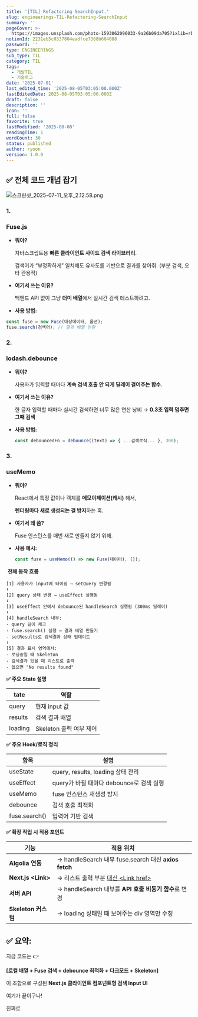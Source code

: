 ```yaml
---
title: '[TIL] Refactoring SearchInput.'
slug: engineerings-TIL-Refactoring-SearchInput
summary: ''
pageCover: >-
  https://images.unsplash.com/photo-1593062096033-9a26b09da705?ixlib=rb-4.0.3&q=85&fm=jpg&crop=entropy&cs=srgb
notionId: 2231eb5c0337804eadfce7368b604088
password: ''
type: ENGINEERINGS
sub_type: TIL
category: TIL
tags:
  - 개발TIL
  - 기술로그
date: '2025-07-01'
last_edited_time: '2025-08-05T03:05:00.000Z'
lastEditedDate: 2025-08-05T03:05:00.000Z
draft: false
description: ''
icon: ''
full: false
favorite: true
lastModified: '2025-08-08'
readingTime: 1
wordCount: 30
status: published
author: ryoon
version: 1.0.0
---
```


## <strong>✅ 전체 코드 개념 잡기</strong>


![스크린샷_2025-07-11_오후_2.12.58.png](https://res.cloudinary.com/dyrdul1dd/image/upload/v1754641010/norkive-notion-images/1754641008139-E1_84_89_E1_85_B3_E1_84_8F_E1_85_B3_E1_84_85_E1_85_B5_E1_86_AB_E1_84_89_E1_85_A3_E1_86_BA_2025-07-11_E1_84_8B_E1_85_A9_E1_84_92_E1_85_AE_2.12.58.png)


### <strong>1.</strong>


### <strong>Fuse.js</strong>

- <strong>뭐야?</strong>

    자바스크립트용 <strong>빠른 클라이언트 사이드 검색 라이브러리</strong>.


    검색어가 “부정확하게” 일치해도 유사도를 기반으로 결과를 찾아줘. (부분 검색, 오타 관용적)

- <strong>여기서 쓰는 이유?</strong>

    백엔드 API 없이 그냥 <strong>더미 배열</strong>에서 실시간 검색 테스트하려고.

- <strong>사용 방법:</strong>

```typescript
const fuse = new Fuse(대상데이터, 옵션);
fuse.search(검색어); // 결과 배열 반환
```


### <strong>2.</strong>


### <strong>lodash.debounce</strong>

- <strong>뭐야?</strong>

    사용자가 입력할 때마다 <strong>계속 검색 호출 안 되게 딜레이 걸어주는 함수</strong>.

- <strong>여기서 쓰는 이유?</strong>

    한 글자 입력할 때마다 실시간 검색하면 너무 많은 연산 낭비 → <strong>0.3초 입력 멈추면 그때 검색</strong>

- <strong>사용 방법:</strong>

    ```typescript
    const debouncedFn = debounce((text) => { ...검색로직... }, 300);
    ```


### <strong>3.</strong>


### <strong>useMemo</strong>

- <strong>뭐야?</strong>

    React에서 특정 값이나 객체를 <strong>메모이제이션(캐시)</strong> 해서,


    <strong>렌더링마다 새로 생성되는 걸 방지</strong>하는 훅.

- <strong>여기서 왜 씀?</strong>

    Fuse 인스턴스를 매번 새로 만들지 않기 위해.

- <strong>사용 예시:</strong>

    ```typescript
    const fuse = useMemo(() => new Fuse(데이터), []);
    ```



 <strong>전체 동작 흐름</strong>



```plain text
[1] 사용자가 input에 타이핑 → setQuery 변경됨
↓
[2] query 상태 변경 → useEffect 실행됨
↓
[3] useEffect 안에서 debounce된 handleSearch 실행됨 (300ms 딜레이)
↓
[4] handleSearch 내부:
- query 길이 체크
- fuse.search() 실행 → 결과 배열 만들기
- setResults로 검색결과 상태 업데이트
↓
[5] 결과 표시 영역에서:
- 로딩중일 때 Skeleton
- 검색결과 있을 때 리스트로 출력
- 없으면 "No results found"
```



<strong>✅ 주요 State 설명</strong>



| <strong>tate</strong> | <strong>역할</strong>            |
| -------- | ----------------- |
| query    | 현재 input 값        |
| results  | 검색 결과 배열          |
| loading  | Skeleton 출력 여부 제어 |



<strong>✅ 주요 Hook/로직 정리</strong>



| <strong>항목</strong>        | <strong>설명</strong>                        |
| ------------- | ----------------------------- |
| useState      | query, results, loading 상태 관리 |
| useEffect     | query가 바뀔 때마다 debounce로 검색 실행 |
| useMemo       | fuse 인스턴스 재생성 방지              |
| debounce      | 검색 호출 최적화                     |
| fuse.search() | 입력어 기반 검색                     |



<strong>✅ 확장 작업 시 적용 포인트</strong>



| <strong>기능</strong>             | <strong>적용 위치</strong>                                        |
| ------------------ | ------------------------------------------------ |
| <strong>Algolia 연동</strong>     | → handleSearch 내부 fuse.search 대신 <strong>axios fetch</strong> |
| <strong>Next.js &lt;Link&gt;</strong> | → 리스트 출력 부분 <a href> 대신 &lt;Link href&gt;              |
| <strong>서버 API</strong>         | → handleSearch 내부를 <strong>API 호출 비동기 함수</strong>로 변경         |
| <strong>Skeleton 커스텀</strong>   | → loading 상태일 때 보여주는 div 영역만 수정                  |


## <strong>✅ 요약:</strong>


지금 코드는 👉


<strong>[로컬 배열 + Fuse 검색 + debounce 최적화 + 다크모드 + Skeleton]</strong>


이 조합으로 구성된 <strong>Next.js 클라이언트 컴포넌트형 검색 Input UI</strong>


여기가 끝이구나!


진짜로 

